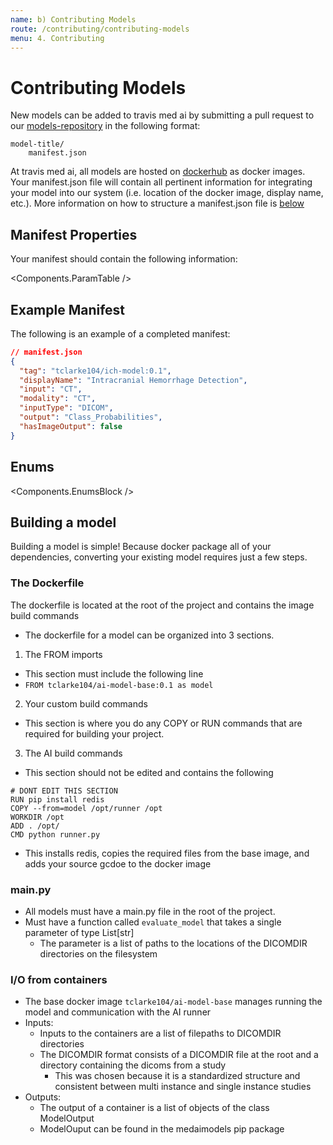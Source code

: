 ```yaml
---
name: b) Contributing Models
route: /contributing/contributing-models
menu: 4. Contributing
---
```



# Contributing Models

New models can be added to travis med ai by submitting a pull request to our [models-repository](https://github.com/Travis-Med-AI/model-registry) in the following format:

```
model-title/
    manifest.json
```

At travis med ai, all models are hosted on [dockerhub](https://hub.docker.com/) as docker images. 
Your manifest.json file will contain all pertinent information for integrating your model into our system (i.e. location of the docker image, display name, etc.). More information on how to structure a manifest.json file is [below](#manifest-properties)

## Manifest Properties

Your manifest should contain the following information:

<Components.ParamTable />

## Example Manifest

The following is an example of a completed manifest:

```json
// manifest.json
{
  "tag": "tclarke104/ich-model:0.1",
  "displayName": "Intracranial Hemorrhage Detection",
  "input": "CT",
  "modality": "CT",
  "inputType": "DICOM",
  "output": "Class_Probabilities",
  "hasImageOutput": false
}
```

## Enums

<Components.EnumsBlock />

## Building a model

Building a model is simple! Because docker package all of your dependencies, converting your existing model requires just a few steps.

### The Dockerfile

The dockerfile is located at the root of the project and contains the image build commands

- The dockerfile for a model can be organized into 3 sections.
1. The FROM imports
- This section must include the following line
- ```FROM tclarke104/ai-model-base:0.1 as model```
2. Your custom build commands
- This section is where you do any COPY or RUN commands that are required for building your project.
3. The AI build commands
- This section should not be edited and contains the following
```
# DONT EDIT THIS SECTION
RUN pip install redis
COPY --from=model /opt/runner /opt
WORKDIR /opt
ADD . /opt/
CMD python runner.py
```
- This installs redis, copies the required files from the base image, and adds your source gcdoe to the docker image

### main.py

- All models must have a main.py file in the root of the project.
- Must have a function called ```evaluate_model``` that takes a single parameter of type List[str]
  - The parameter is a list of paths to the locations of the DICOMDIR directories on the filesystem

### I/O from containers

- The base docker image ```tclarke104/ai-model-base``` manages running the model and communication with the AI runner
- Inputs:
  - Inputs to the containers are a list of filepaths to DICOMDIR directories
  - The DICOMDIR format consists of a DICOMDIR file at the root and a directory containing the dicoms from a study
    - This was chosen because it is a standardized structure and consistent between multi instance and single instance studies
- Outputs:
  - The output of a container is a list of objects of the class ModelOutput
  - ModelOuput can be found in the medaimodels pip package
